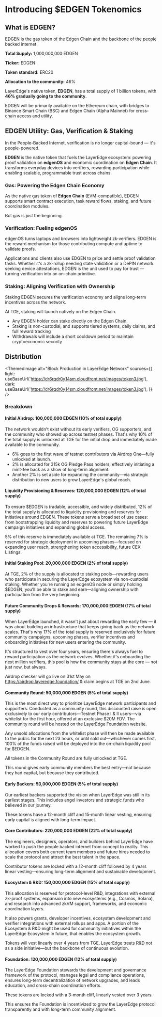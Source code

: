 
# Introducing $EDGEN Tokenomics

## What is EDGEN?

EDGEN is the gas token of the Edgen Chain and the backbone of the people backed internet.

**Total Supply:** 1,000,000,000 EDGEN

**Ticker:** EDGEN

**Token standard:** ERC20

**Allocation to the community:** 46%

LayerEdge's native token, **EDGEN**, has a total supply of 1 billion tokens, with **46% gradually going to the community**.

EDGEN will be primarily available on the Ethereum chain, with bridges to Binance Smart Chain (BSC) and Edgen Chain (Alpha Mainnet) for cross-chain access and utility.

## EDGEN Utility: Gas, Verification & Staking

In the People-Backed Internet, verification is no longer capital-bound — it's people-powered.

**EDGEN** is the native token that fuels the LayerEdge ecosystem: powering proof validation on **edgenOS** and economic coordination on **Edgen Chain**. It transforms everyday devices into verifiers, rewarding participation while enabling scalable, programmable trust across chains.

### Gas: Powering the Edgen Chain Economy

As the native gas token of **Edgen Chain** (EVM-compatible), EDGEN supports smart contract execution, task reward flows, staking, and future coordination modules.

But gas is just the beginning.

### Verification: Fueling edgenOS

edgenOS turns laptops and browsers into lightweight zk-verifiers. EDGEN is the reward mechanism for those contributing compute and uptime to validate proofs.

Applications and clients also use EDGEN to price and settle proof validation tasks. Whether it's a zk-rollup needing state validation or a DePIN network seeking device attestations, EDGEN is the unit used to pay for trust — turning verification into an on-chain primitive.

### Staking: Aligning Verification with Ownership

Staking EDGEN secures the verification economy and aligns long-term incentives across the network.

At TGE, staking will launch natively on the Edgen Chain.

- Any EDGEN holder can stake directly on the Edgen Chain.
- Staking is non-custodial, and supports tiered systems, daily claims, and full reward tracking
- Withdrawals will include a short cooldown period to maintain cryptoeconomic security

## Distribution

<ThemedImage
  alt="Block Production in LayerEdge Network"
  sources={{
    light: useBaseUrl('https://dr6rqdr0y14sm.cloudfront.net/images/token3.jpg'),
    dark: useBaseUrl('https://dr6rqdr0y14sm.cloudfront.net/images/token3.jpg'),
  }}
/>

### Breakdown

#### Initial Airdrop: 100,000,000 EDGEN (10% of total supply)

The network wouldn't exist without its early verifiers, OG supporters, and the community who showed up across testnet phases. That's why 10% of the total supply is unlocked at TGE for the initial drop and immediately made available to the community.

- 6% goes to the first wave of testnet contributors via Airdrop One—fully unlocked at launch.
- 2% is allocated for 315k OG Pledge Pass holders, effectively initiating a mint-fee back as a show of long-term alignment.
- Another 2% is set aside for expanding the community—via strategic distribution to new users to grow LayerEdge's global reach.

#### Liquidity Provisioning & Reserves: 120,000,000 EDGEN (12% of total supply)

To ensure $EDGEN is tradable, accessible, and widely distributed, 12% of the total supply is allocated to liquidity provisioning and reserves for initiatives around EDGEN. These tokens serve a broad set of use cases: from bootstrapping liquidity and reserves to powering future LayerEdge campaign initiatives and expanding global access.

5% of this reserve is immediately available at TGE. The remaining 7% is reserved for strategic deployment in upcoming phases—focused on expanding user reach, strengthening token accessibility, future CEX Listings.

#### Initial Staking Pool: 20,000,000 EDGEN (2% of total supply)

At TGE, 2% of the supply is allocated to staking pools—rewarding users who participate in securing the LayerEdge ecosystem via non-custodial staking. Whether you're running an edgenOS node or simply holding $EDGEN, you'll be able to stake and earn—aligning ownership with participation from the very beginning.

#### Future Community Drops & Rewards: 170,000,000 EDGEN (17% of total supply)

When LayerEdge launched, it wasn't just about rewarding the early few — it was about building an infrastructure that keeps giving back as the network scales. That's why 17% of the total supply is reserved exclusively for future community campaigns, upcoming phases, verifier incentives and onboarding initiatives for new users entering the community.

It's structured to vest over four years, ensuring there's always fuel to reward participation as the network evolves. Whether it's onboarding the next million verifiers, this pool is how the community stays at the core — not just now, but always.

Airdrop checker will go live on 31st May on https://airdrop.layeredge.foundation/ & claim begins at TGE on 2nd June.

#### Community Round: 50,000,000 EDGEN (5% of total supply)

This is the most direct way to prioritize LayerEdge network participants and supporters. Conducted as a community round, this discounted raise is open exclusively to our early contributors—Testnet Phase I & II users—via whitelist for the first hour, offered at an exclusive $20M FDV. The community round will be hosted on the LayerEdge Foundation website.

Any unsold allocations from the whitelist phase will then be made available to the public for the next 23 hours, or until sold out—whichever comes first. 100% of the funds raised will be deployed into the on-chain liquidity pool for $EDGEN.

All tokens in the Community Round are fully unlocked at TGE.

This round gives early community members the best entry—not because they had capital, but because they contributed.

#### Early Backers: 50,000,000 EDGEN (5% of total supply)

Our earliest backers supported the vision when LayerEdge was still in its earliest stages. This includes angel investors and strategic funds who believed in our journey.

These tokens have a 12-month cliff and 15-month linear vesting, ensuring early capital is aligned with long-term impact.

#### Core Contributors: 220,000,000 EDGEN (22% of total supply)

The engineers, designers, operators, and builders behind LayerEdge have worked to push the people backed internet from concept to reality. This allocation covers both current team members and future hires needed to scale the protocol and attract the best talent in the space.

Contributor tokens are locked with a 12-month cliff followed by 4 years linear vesting—ensuring long-term alignment and sustainable development.

#### Ecosystem & R&D: 150,000,000 EDGEN (15% of total supply)

This allocation is reserved for protocol-level R&D, integrations with external zk-proof systems, expansion into new ecosystems (e.g., Cosmos, Solana), and research into advanced zkVM support, frameworks, and economic coordination layers.

It also powers grants, developer incentives, ecosystem development and verifier integrations with external rollups and apps. A portion of the Ecosystem & R&D might be used for community initiatives within the LayerEdge Ecosystem in future, that enables the ecosystem growth.

Tokens will vest linearly over 4 years from TGE. LayerEdge treats R&D not as a side initiative—but the backbone of continuous evolution.

#### Foundation: 120,000,000 EDGEN (12% of total supply)

The LayerEdge Foundation stewards the development and governance framework of the protocol, manages legal and compliance operations, ensures long-term decentralization of network upgrades, and leads education, and cross-chain coordination efforts.

These tokens are locked with a 3-month cliff, linearly vested over 3 years.

This ensures the Foundation is incentivized to grow the LayerEdge protocol transparently and with long-term community alignment.